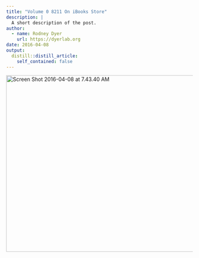 ```yaml
---
title: "Volume 0 8211 On iBooks Store"
description: |
  A short description of the post.
author:
  - name: Rodney Dyer
    url: https://dyerlab.org
date: 2016-04-08
output:
  distill::distill_article:
    self_contained: false
---
```





[<img class="aligncenter wp-image-902 size-full" src="wp-content/uploads/2016/04/Screen-Shot-2016-04-08-at-7.43.40-AM.png" alt="Screen Shot 2016-04-08 at 7.43.40 AM" width="983" height="475" srcset="wp-content/uploads/2016/04/Screen-Shot-2016-04-08-at-7.43.40-AM.png 983w, wp-content/uploads/2016/04/Screen-Shot-2016-04-08-at-7.43.40-AM-300x145.png 300w, wp-content/uploads/2016/04/Screen-Shot-2016-04-08-at-7.43.40-AM-768x371.png 768w" sizes="(max-width: 983px) 100vw, 983px" />](https://itunes.apple.com/us/book/applied-population-genetics/id1101353809?ls=1&mt=11)
 
 
 
